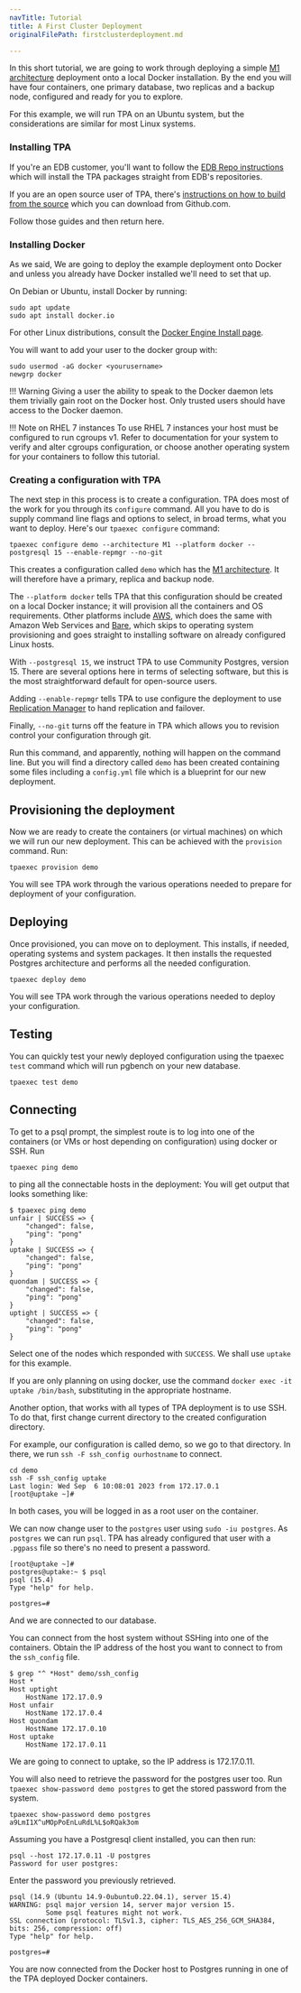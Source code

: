 ```yaml
---
navTitle: Tutorial
title: A First Cluster Deployment
originalFilePath: firstclusterdeployment.md

---
```


In this short tutorial, we are going to work through deploying a simple [M1 architecture](architecture-M1/) deployment onto a local Docker installation. By the end you will have four containers, one primary database, two replicas and a backup node, configured and ready for you to explore.

For this example, we will run TPA on an Ubuntu system, but the considerations are similar for most Linux systems.

### Installing TPA

If you're an EDB customer, you'll want to follow the [EDB Repo instructions](INSTALL/) which will install the TPA packages straight from EDB's repositories.

If you are an open source user of TPA, there's [instructions on how to build from the source](INSTALL-repo/) which you can download from Github.com.

Follow those guides and then return here.

### Installing Docker

As we said, We are going to deploy the example deployment onto Docker and unless you already have Docker installed we'll need to set that up.

On Debian or Ubuntu, install Docker by running:

```
sudo apt update
sudo apt install docker.io
```

For other Linux distributions, consult the [Docker Engine Install page](https://docs.docker.com/engine/install/).

You will want to add your user to the docker group with:

```
sudo usermod -aG docker <yourusername>
newgrp docker
```

!!! Warning
    Giving a user the ability to speak to the Docker daemon
    lets them trivially gain root on the Docker host. Only trusted users
    should have access to the Docker daemon.

!!! Note on RHEL 7 instances
    To use RHEL 7 instances your host must be configured to run cgroups v1. 
    Refer to documentation for your system to verify and alter cgroups configuration, 
    or choose another operating system for your containers to follow this tutorial.

### Creating a configuration with TPA

The next step in this process is to create a configuration. TPA does most of the work for you through its `configure` command. All you have to do is supply command line flags and options to select, in broad terms, what you want to deploy. Here's our `tpaexec configure` command:

```
tpaexec configure demo --architecture M1 --platform docker --postgresql 15 --enable-repmgr --no-git
```

This creates a configuration called `demo` which has the [M1 architecture](architecture-M1/). It will therefore have a primary, replica and backup node.

The `--platform docker` tells TPA that this configuration should be created on a local Docker instance; it will provision all the containers and OS requirements. Other platforms include [AWS](platform-aws), which does the same with Amazon Web Services and [Bare](platform-bare), which skips to operating system provisioning and goes straight to installing software on already configured Linux hosts.

With `--postgresql 15`, we instruct TPA to use Community Postgres, version 15. There are several options here in terms of selecting software, but this is the most straightforward default for open-source users.

Adding `--enable-repmgr` tells TPA to use configure the deployment to use [Replication Manager](https://www.repmgr.org/) to hand replication and failover. 

Finally, `--no-git` turns off the feature in TPA which allows you to revision control your configuration through git. 

Run this command, and apparently, nothing will happen on the command line. But you will find a directory called `demo` has been created containing some files including a `config.yml` file which is a blueprint for our new deployment.

## Provisioning the deployment

Now we are ready to create the containers (or virtual machines) on which we will run our new deployment. This can be achieved with the `provision` command. Run:

```
tpaexec provision demo
```

You will see TPA work through the various operations needed to prepare for deployment of your configuration. 

## Deploying

Once provisioned, you can move on to deployment. This installs, if needed, operating systems and system packages. It then installs the requested Postgres architecture and performs all the needed configuration. 

```
tpaexec deploy demo
```

You will see TPA work through the various operations needed to deploy your configuration.

## Testing

You can quickly test your newly deployed configuration using the tpaexec `test` command which will run pgbench on your new database.

```
tpaexec test demo
```

## Connecting

To get to a psql prompt, the simplest route is to log into one of the containers (or VMs or host depending on configuration) using docker or SSH. Run 

```
tpaexec ping demo
```

to ping all the connectable hosts in the deployment: You will get output that looks something like:

```
$ tpaexec ping demo 
unfair | SUCCESS => {
    "changed": false,
    "ping": "pong"
}
uptake | SUCCESS => {
    "changed": false,
    "ping": "pong"
}
quondam | SUCCESS => {
    "changed": false,
    "ping": "pong"
}
uptight | SUCCESS => {
    "changed": false,
    "ping": "pong"
}
```

Select one of the nodes which responded with `SUCCESS`. We shall use `uptake` for this example.

If you are only planning on using docker, use the command `docker exec -it uptake /bin/bash`, substituting in the appropriate hostname.

Another option, that works with all types of TPA deployment is to use SSH. To do that, first change current directory to the created configuration directory. 

For example, our configuration is called demo, so we go to that directory. In there, we run `ssh -F ssh_config ourhostname` to connect.

```
cd demo
ssh -F ssh_config uptake
Last login: Wed Sep  6 10:08:01 2023 from 172.17.0.1
[root@uptake ~]# 
```

In both cases, you will be logged in as a root user on the container.

We can now change user to the `postgres` user using `sudo -iu postgres`. As `postgres` we can run `psql`. TPA has already configured that user with a `.pgpass` file so there's no need to present a password.

```
[root@uptake ~]# 
postgres@uptake:~ $ psql
psql (15.4)
Type "help" for help.

postgres=# 
```

And we are connected to our database.

You can connect from the host system without SSHing into one of the containers. Obtain the IP address of the host you want to connect to from the `ssh_config` file.

```
$ grep "^ *Host" demo/ssh_config 
Host *
Host uptight
    HostName 172.17.0.9
Host unfair
    HostName 172.17.0.4
Host quondam
    HostName 172.17.0.10
Host uptake
    HostName 172.17.0.11
```

We are going to connect to uptake, so the IP address is 172.17.0.11. 

You will also need to retrieve the password for the postgres user too. Run `tpaexec show-password demo postgres` to get the stored password from the system.

```
tpaexec show-password demo postgres
a9LmI1X^uMOpPoEnLuRdL%L$oRQak3om
```

Assuming you have a Postgresql client installed, you can then run:

```
psql --host 172.17.0.11 -U postgres
Password for user postgres: 
```

Enter the password you previously retrieved.

```
psql (14.9 (Ubuntu 14.9-0ubuntu0.22.04.1), server 15.4)
WARNING: psql major version 14, server major version 15.
         Some psql features might not work.
SSL connection (protocol: TLSv1.3, cipher: TLS_AES_256_GCM_SHA384, bits: 256, compression: off)
Type "help" for help.

postgres=# 
```

You are now connected from the  Docker host to Postgres running in one of the TPA deployed Docker containers.

